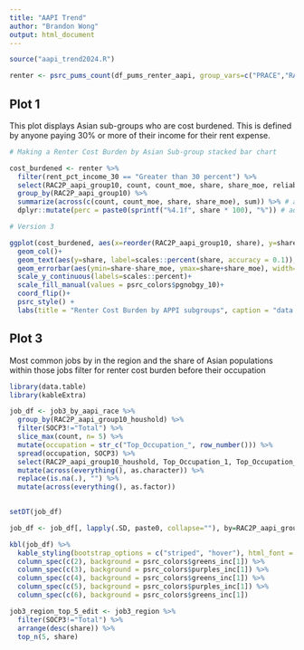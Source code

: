 ```yaml
---
title: "AAPI Trend"
author: "Brandon Wong"
output: html_document
---
```


```r
source("aapi_trend2024.R")
```


```r
renter <- psrc_pums_count(df_pums_renter_aapi, group_vars=c("PRACE","RAC2P_aapi_group10","rent_pct_income_30"), rr=TRUE)

```


## Plot 1

This plot displays Asian sub-groups who are cost burdened. This is defined by anyone paying 30% or more of their income for their rent expense.

```r
# Making a Renter Cost Burden by Asian Sub-group stacked bar chart

cost_burdened <- renter %>% 
  filter(rent_pct_income_30 == "Greater than 30 percent") %>%
  select(RAC2P_aapi_group10, count, count_moe, share, share_moe, reliability) %>% 
  group_by(RAC2P_aapi_group10) %>%
  summarize(across(c(count, count_moe, share, share_moe), sum)) %>% # aggregates all numerical values based on race
  dplyr::mutate(perc = paste0(sprintf("%4.1f", share * 100), "%")) # adds a percentage column to the cost burdened share

# Version 3

ggplot(cost_burdened, aes(x=reorder(RAC2P_aapi_group10, share), y=share, fill=RAC2P_aapi_group10)) +
  geom_col()+
  geom_text(aes(y=share, label=scales::percent(share, accuracy = 0.1)), size = 5, hjust=-0.5)+
  geom_errorbar(aes(ymin=share-share_moe, ymax=share+share_moe), width=0.2) +
  scale_y_continuous(labels=scales::percent)+
  scale_fill_manual(values = psrc_colors$pgnobgy_10)+
  coord_flip()+
  psrc_style() +
  labs(title = "Renter Cost Burden by APPI subgroups", caption = "data: AAPI Renter households by householder race", x="AAPI subgroups")
```

## Plot 3
Most common jobs by in the region and the share of Asian populations within those jobs
filter for renter cost burden before their occupation

```r

library(data.table)
library(kableExtra)

job_df <- job3_by_aapi_race %>% 
  group_by(RAC2P_aapi_group10_houshold) %>% 
  filter(SOCP3!="Total") %>%
  slice_max(count, n= 5) %>%
  mutate(occupation = str_c("Top_Occupation_", row_number())) %>% 
  spread(occupation, SOCP3) %>% 
  select(RAC2P_aapi_group10_houshold, Top_Occupation_1, Top_Occupation_2, Top_Occupation_3, Top_Occupation_4, Top_Occupation_5) %>%
  mutate(across(everything(), as.character)) %>% 
  replace(is.na(.), "") %>% 
  mutate(across(everything(), as.factor))
  

setDT(job_df)

job_df <- job_df[, lapply(.SD, paste0, collapse=""), by=RAC2P_aapi_group10_houshold]

kbl(job_df) %>% 
  kable_styling(bootstrap_options = c("striped", "hover"), html_font = "Poppins") %>%
  column_spec(c(2), background = psrc_colors$greens_inc[1]) %>% 
  column_spec(c(3), background = psrc_colors$purples_inc[1]) %>%
  column_spec(c(4), background = psrc_colors$greens_inc[1]) %>% 
  column_spec(c(5), background = psrc_colors$purples_inc[1]) %>% 
  column_spec(c(6), background = psrc_colors$greens_inc[1])

job3_region_top_5_edit <- job3_region %>%
  filter(SOCP3!="Total") %>%
  arrange(desc(share)) %>%
  top_n(5, share)


```

